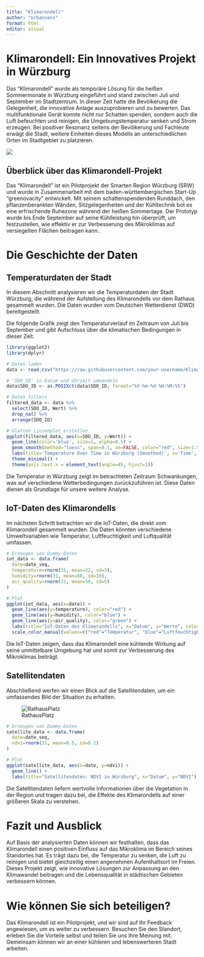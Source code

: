 ```yaml
---
title: "Klimarondell"
author: "Urbansens"
format: html
editor: visual
---
```


# Klimarondell: Ein Innovatives Projekt in Würzburg

Das "Klimarondell" wurde als temporäre Lösung für die heißen Sommermonate in Würzburg eingeführt und stand zwischen Juli und September im Stadtzentrum. In dieser Zeit hatte die Bevölkerung die Gelegenheit, die innovative Anlage auszuprobieren und zu bewerten.
Das multifunktionale Gerät konnte nicht nur Schatten spenden, sondern auch die Luft befeuchten und reinigen, die Umgebungstemperatur senken und Strom erzeugen. Bei positiver Resonanz seitens der Bevölkerung und Fachleute erwägt die Stadt, weitere Einheiten dieses Modells an unterschiedlichen Orten im Stadtgebiet zu platzieren.


![](klimarondell.jpg)

## Überblick über das Klimarondell-Projekt


Das "Klimarondell" ist ein Pilotprojekt der Smarten Region Würzburg (SRW) und wurde in Zusammenarbeit mit dem baden-württembergischen Start-Up "greenovacity" entwickelt. Mit seinem schattenspendenden Runddach, den pflanzenberankten Wänden, Sitzgelegenheiten und der Kühltechnik bot es eine erfrischende Ruhezone während der heißen Sommertage. Der Prototyp wurde bis Ende September auf seine Kühlleistung hin überprüft, um festzustellen, wie effektiv er zur Verbesserung des Mikroklimas auf versiegelten Flächen beitragen kann..

# Die Geschichte der Daten

## Temperaturdaten der Stadt

In diesem Abschnitt analysieren wir die Temperaturdaten der Stadt Würzburg, die während der Aufstellung des Klimarondells vor dem Rathaus gesammelt wurden. Die Daten wurden vom Deutschen Wetterdienst (DWD) bereitgestellt.

Die folgende Grafik zeigt den Temperaturverlauf im Zeitraum von Juli bis September und gibt Aufschluss über die klimatischen Bedingungen in dieser Zeit.


```r
library(ggplot2)
library(dplyr)

# Daten laden
data <- read.csv("https://raw.githubusercontent.com/your-username/Klimarondell/main/data/data_5705.csv")

# 'SDO_ID' in Datum und Uhrzeit umwandeln
data$SDO_ID <- as.POSIXct(data$SDO_ID, format="%Y-%m-%d %H:%M:%S")

# Daten filtern
filtered_data <- data %>%
  select(SDO_ID, Wert) %>%
  drop_na() %>%
  arrange(SDO_ID)

# Glatten Linienplot erstellen
ggplot(filtered_data, aes(x=SDO_ID, y=Wert)) +
  geom_line(color='blue', size=1, alpha=0.5) +
  geom_smooth(method="loess", span=0.1, se=FALSE, color="red", size=1.5) +
  labs(title='Temperature Over Time in Würzburg (Smoothed)', x='Time', y='Temperature (°C)') +
  theme_minimal() +
  theme(axis.text.x = element_text(angle=45, hjust=1))

```

Die Temperatur in Würzburg zeigt im betrachteten Zeitraum Schwankungen, was auf verschiedene Wetterbedingungen zurückzuführen ist. Diese Daten dienen als Grundlage für unsere weitere Analyse.

## IoT-Daten des Klimarondells

Im nächsten Schritt betrachten wir die IoT-Daten, die direkt vom Klimarondell gesammelt wurden. Die Daten könnten verschiedene Umweltvariablen wie Temperatur, Luftfeuchtigkeit und Luftqualität umfassen.

```r
# Erzeugen von Dummy-Daten
iot_data <- data.frame(
  date=date_seq, 
  temperature=rnorm(31, mean=22, sd=3),
  humidity=rnorm(31, mean=60, sd=10),
  air_quality=rnorm(31, mean=50, sd=5)
)

# Plot
ggplot(iot_data, aes(x=date)) +
  geom_line(aes(y=temperature), color="red") +
  geom_line(aes(y=humidity), color="blue") +
  geom_line(aes(y=air_quality), color="green") +
  labs(title="IoT-Daten des Klimarondells", x="Datum", y="Werte", color="Variable") +
  scale_color_manual(values=c("red"="Temperatur", "blue"="Luftfeuchtigkeit", "green"="Luftqualität"))
```

Die IoT-Daten zeigen, dass das Klimarondell eine kühlende Wirkung auf seine unmittelbare Umgebung hat und somit zur Verbesserung des Mikroklimas beiträgt.

## Satellitendaten

Abschließend werfen wir einen Blick auf die Satellitendaten, um ein umfassendes Bild der Situation zu erhalten.

![RathausPlatz](RathausPlatz_before_after2.png)

```r
# Erzeugen von Dummy-Daten
satellite_data <- data.frame(
  date=date_seq, 
  ndvi=rnorm(31, mean=0.5, sd=0.1)
)

# Plot
ggplot(satellite_data, aes(x=date, y=ndvi)) +
  geom_line() +
  labs(title="Satellitendaten: NDVI in Würzburg", x="Datum", y="NDVI")
```

Die Satellitendaten liefern wertvolle Informationen über die Vegetation in der Region und tragen dazu bei, die Effekte des Klimarondells auf einer größeren Skala zu verstehen.

# Fazit und Ausblick

Auf Basis der analysierten Daten können wir festhalten, dass das Klimarondell einen positiven Einfluss auf das Mikroklima im Bereich seines Standortes hat. Es trägt dazu bei, die Temperatur zu senken, die Luft zu reinigen und bietet gleichzeitig einen angenehmen Aufenthaltsort im Freien. Dieses Projekt zeigt, wie innovative Lösungen zur Anpassung an den Klimawandel beitragen und die Lebensqualität in städtischen Gebieten verbessern können.

# Wie können Sie sich beteiligen?

Das Klimarondell ist ein Pilotprojekt, und wir sind auf Ihr Feedback angewiesen, um es weiter zu verbessern. Besuchen Sie den Standort, erleben Sie die Vorteile selbst und teilen Sie uns Ihre Meinung mit. Gemeinsam können wir an einer kühleren und lebenswerteren Stadt arbeiten.
